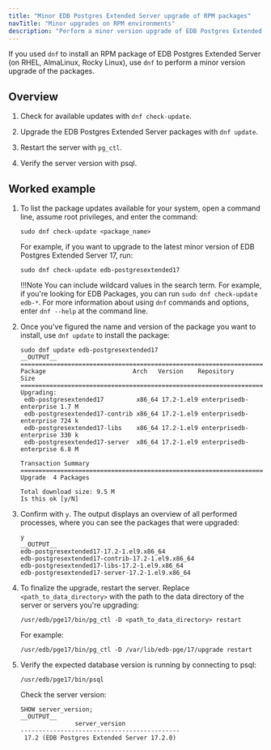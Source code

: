 ```yaml
---
title: "Minor EDB Postgres Extended Server upgrade of RPM packages"
navTitle: "Minor upgrades on RPM environments"
description: "Perform a minor version upgrade of EDB Postgres Extended Server with the dnf package manager"
---
```


If you used `dnf` to install an RPM package of EDB Postgres Extended Server (on RHEL, AlmaLinux, Rocky Linux), use `dnf` to perform a minor version upgrade of the packages.

## Overview 

1.  Check for available updates with `dnf check-update`. 

1.  Upgrade the EDB Postgres Extended Server packages with `dnf update`. 

1.  Restart the server with `pg_ctl`. 

1.  Verify the server version with psql. 

## Worked example

1.  To list the package updates available for your system, open a command line, assume root privileges, and enter the command:

    ```shell
    sudo dnf check-update <package_name>
    ```

    For example, if you want to upgrade to the latest minor version of EDB Postgres Extended Server 17, run: 

    ```shell
    sudo dnf check-update edb-postgresextended17
    ```

    !!!Note
       You can include wildcard values in the search term. For example, if you're looking for EDB Packages, you can run `sudo dnf check-update edb-*`. For more information about using `dnf` commands and options, enter `dnf --help` at the command line.

1.  Once you've figured the name and version of the package you want to install, use `dnf update` to install the package:

    ```shell
    sudo dnf update edb-postgresextended17
    __OUTPUT__
    ================================================================================
    Package                        Arch   Version    Repository               Size
    ================================================================================
    Upgrading:
     edb-postgresextended17         x86_64 17.2-1.el9 enterprisedb-enterprise 1.7 M
     edb-postgresextended17-contrib x86_64 17.2-1.el9 enterprisedb-enterprise 724 k
     edb-postgresextended17-libs    x86_64 17.2-1.el9 enterprisedb-enterprise 330 k
     edb-postgresextended17-server  x86_64 17.2-1.el9 enterprisedb-enterprise 6.8 M

    Transaction Summary
    ================================================================================
    Upgrade  4 Packages
    
    Total download size: 9.5 M
    Is this ok [y/N]
    ```

1.  Confirm with `y`. The output displays an overview of all performed processes, where you can see the packages that were upgraded:

    ```shell
    y
    __OUTPUT__
    edb-postgresextended17-17.2-1.el9.x86_64
    edb-postgresextended17-contrib-17.2-1.el9.x86_64
    edb-postgresextended17-libs-17.2-1.el9.x86_64
    edb-postgresextended17-server-17.2-1.el9.x86_64
    ```

1.  To finalize the upgrade, restart the server. Replace `<path_to_data_directory>` with the path to the data directory of the server or servers you're upgrading:

    ```shell
    /usr/edb/pge17/bin/pg_ctl -D <path_to_data_directory> restart
    ```

    For example: 

    ```shell
    /usr/edb/pge17/bin/pg_ctl -D /var/lib/edb-pge/17/upgrade restart
    ```

1.  Verify the expected database version is running by connecting to psql: 

    ```shell
    /usr/edb/pge17/bin/psql
    ```
    
    Check the server version: 

    ```psql
    SHOW server_version;
    __OUTPUT__
                   server_version
    --------------------------------------------
     17.2 (EDB Postgres Extended Server 17.2.0)
    ```
    